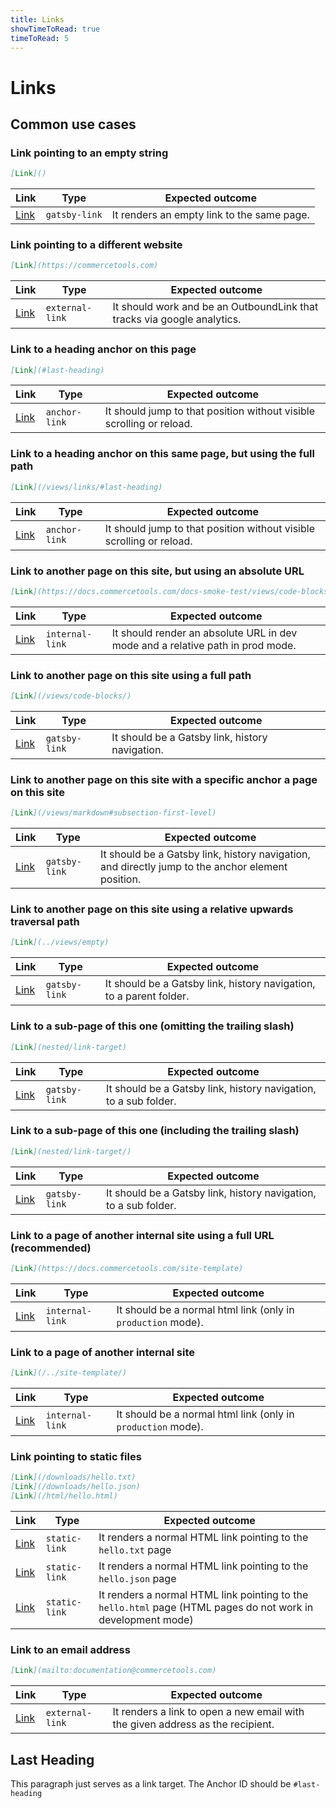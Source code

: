 ```yaml
---
title: Links
showTimeToRead: true
timeToRead: 5
---
```


# Links

## Common use cases

### Link pointing to an empty string

```md
[Link]()
```

| Link     | Type          | Expected outcome                           |
| -------- | ------------- | ------------------------------------------ |
| [Link]() | `gatsby-link` | It renders an empty link to the same page. |

### Link pointing to a different website

```md
[Link](https://commercetools.com)
```

| Link                              | Type            | Expected outcome                                                        |
| --------------------------------- | --------------- | ----------------------------------------------------------------------- |
| [Link](https://commercetools.com) | `external-link` | It should work and be an OutboundLink that tracks via google analytics. |

### Link to a heading anchor on this page

```md
[Link](#last-heading)
```

| Link                  | Type          | Expected outcome                                                     |
| --------------------- | ------------- | -------------------------------------------------------------------- |
| [Link](#last-heading) | `anchor-link` | It should jump to that position without visible scrolling or reload. |

### Link to a heading anchor on this same page, but using the full path

```md
[Link](/views/links/#last-heading)
```

| Link                               | Type          | Expected outcome                                                     |
| ---------------------------------- | ------------- | -------------------------------------------------------------------- |
| [Link](/views/links/#last-heading) | `anchor-link` | It should jump to that position without visible scrolling or reload. |

### Link to another page on this site, but using an absolute URL

```md
[Link](https://docs.commercetools.com/docs-smoke-test/views/code-blocks/)
```

| Link                                                                      | Type            | Expected outcome                                                               |
| ------------------------------------------------------------------------- | --------------- | ------------------------------------------------------------------------------ |
| [Link](https://docs.commercetools.com/docs-smoke-test/views/code-blocks/) | `internal-link` | It should render an absolute URL in dev mode and a relative path in prod mode. |

### Link to another page on this site using a full path

```md
[Link](/views/code-blocks/)
```

| Link                        | Type          | Expected outcome                                |
| --------------------------- | ------------- | ----------------------------------------------- |
| [Link](/views/code-blocks/) | `gatsby-link` | It should be a Gatsby link, history navigation. |

### Link to another page on this site with a specific anchor a page on this site

```md
[Link](/views/markdown#subsection-first-level)
```

| Link            | Type          | Expected outcome                                                                                  |
| --------------- | ------------- | ------------------------------------------------------------------------------------------------- |
| [Link](/views/markdown#subsection-first-level) | `gatsby-link` | It should be a Gatsby link, history navigation, and directly jump to the anchor element position. |

### Link to another page on this site using a relative upwards traversal path

```md
[Link](../views/empty)
```

| Link                   | Type          | Expected outcome                                                    |
| ---------------------- | ------------- | ------------------------------------------------------------------- |
| [Link](../views/empty) | `gatsby-link` | It should be a Gatsby link, history navigation, to a parent folder. |

### Link to a sub-page of this one (omitting the trailing slash)

```md
[Link](nested/link-target)
```

| Link                       | Type          | Expected outcome                                                 |
| -------------------------- | ------------- | ---------------------------------------------------------------- |
| [Link](nested/link-target) | `gatsby-link` | It should be a Gatsby link, history navigation, to a sub folder. |

### Link to a sub-page of this one (including the trailing slash)

```md
[Link](nested/link-target/)
```

| Link                        | Type          | Expected outcome                                                 |
| --------------------------- | ------------- | ---------------------------------------------------------------- |
| [Link](nested/link-target/) | `gatsby-link` | It should be a Gatsby link, history navigation, to a sub folder. |

### Link to a page of another internal site using a full URL (recommended)

```md
[Link](https://docs.commercetools.com/site-template)
```

| Link                                                 | Type            | Expected outcome                                             |
| ---------------------------------------------------- | --------------- | ------------------------------------------------------------ |
| [Link](https://docs.commercetools.com/site-template) | `internal-link` | It should be a normal html link (only in `production` mode). |

### Link to a page of another internal site

```md
[Link](/../site-template/)
```

| Link                       | Type            | Expected outcome                                             |
| -------------------------- | --------------- | ------------------------------------------------------------ |
| [Link](/../site-template/) | `internal-link` | It should be a normal html link (only in `production` mode). |

### Link pointing to static files

```md
[Link](/downloads/hello.txt)
[Link](/downloads/hello.json)
[Link](/html/hello.html)
```

| Link                          | Type          | Expected outcome                                                                                             |
| ----------------------------- | ------------- | ------------------------------------------------------------------------------------------------------------ |
| [Link](/downloads/hello.txt)  | `static-link` | It renders a normal HTML link pointing to the `hello.txt` page                                               |
| [Link](/downloads/hello.json) | `static-link` | It renders a normal HTML link pointing to the `hello.json` page                                              |
| [Link](/html/hello.html)      | `static-link` | It renders a normal HTML link pointing to the `hello.html` page (HTML pages do not work in development mode) |

### Link to an email address

```md
[Link](mailto:documentation@commercetools.com)
```

| Link                                           | Type            | Expected outcome                                                               |
| ---------------------------------------------- | --------------- | ------------------------------------------------------------------------------ |
| [Link](mailto:documentation@commercetools.com) | `external-link` | It renders a link to open a new email with the given address as the recipient. |

## Last Heading

This paragraph just serves as a link target. The Anchor ID should be `#last-heading`
